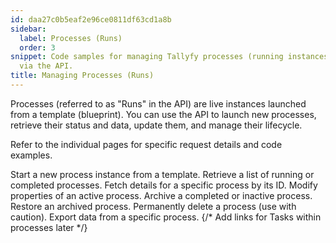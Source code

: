 ```yaml
---
id: daa27c0b5eaf2e96ce0811df63cd1a8b
sidebar:
  label: Processes (Runs)
  order: 3
snippet: Code samples for managing Tallyfy processes (running instances of templates)
  via the API.
title: Managing Processes (Runs)
---
```


Processes (referred to as "Runs" in the API) are live instances launched from a template (blueprint). You can use the API to launch new processes, retrieve their status and data, update them, and manage their lifecycle.

Refer to the individual pages for specific request details and code examples.


<CardGrid>
<LinkTitleCard header="<b>Launch process</b>" href="./launch-process/"> Start a new process instance from a template. </LinkTitleCard>
<LinkTitleCard header="<b>List processes</b>" href="./list-processes/"> Retrieve a list of running or completed processes. </LinkTitleCard>
<LinkTitleCard header="<b>Get process</b>" href="./get-process/"> Fetch details for a specific process by its ID. </LinkTitleCard>
<LinkTitleCard header="<b>Update process</b>" href="./update-process/"> Modify properties of an active process. </LinkTitleCard>
<LinkTitleCard header="<b>Archive process</b>" href="./archive-process/"> Archive a completed or inactive process. </LinkTitleCard>
<LinkTitleCard header="<b>Activate process</b>" href="./activate-process/"> Restore an archived process. </LinkTitleCard>
<LinkTitleCard header="<b>Delete process</b>" href="./delete-process/"> Permanently delete a process (use with caution). </LinkTitleCard>
<LinkTitleCard header="<b>Export process</b>" href="./export-process/"> Export data from a specific process. </LinkTitleCard>
{/* Add links for Tasks within processes later */}
</CardGrid>
